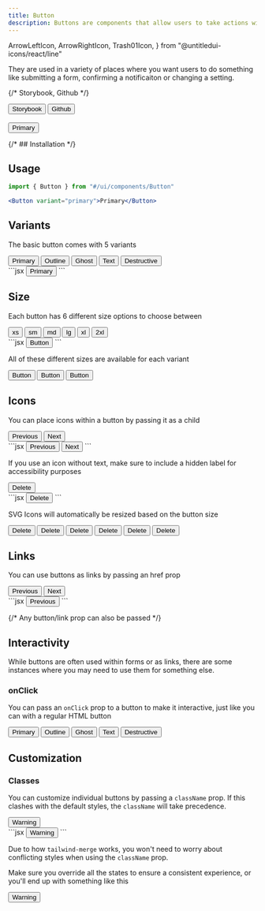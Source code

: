 ```yaml
---
title: Button
description: Buttons are components that allow users to take actions within your website or app.
---
```


  ArrowLeftIcon,
  ArrowRightIcon,
  Trash01Icon,
} from "@untitledui-icons/react/line"

They are used in a variety of places where you want users to do something like submitting a form, confirming a notificaiton or changing a setting.

{/* Storybook, Github */}

<div className="not-prose flex gap-2">
  <Button variant="outline" size="xs">
    Storybook
  </Button>
  <Button
    href="https://github.com/skyward-digital/sky-ui/tree/main/ui/components/Button"
    variant="outline"
    size="xs"
  >
    Github
  </Button>
</div>

<br />

<CodePreview client:load>
  <Button variant="primary">Primary</Button>
</CodePreview>

{/* ## Installation */}

## Usage

```jsx
import { Button } from "#/ui/components/Button"
```

```jsx
<Button variant="primary">Primary</Button>
```

## Variants

The basic button comes with 5 variants

<CodePreview client:load>
  <Button variant="primary">Primary</Button>
  <Button variant="outline">Outline</Button>
  <Button variant="ghost">Ghost</Button>
  <Button variant="text">Text</Button>
  <Button variant="destructive">Destructive</Button>
  <div slot="code">
    ```jsx
    <Button
      variant="primary" // or outline, ghost, text, destructive
    >
      Primary
    </Button>
    ```
  </div>
</CodePreview>

## Size

Each button has 6 different size options to choose between

<CodePreview client:load>
  <Button variant="primary" size="xs">
    xs
  </Button>
  <Button variant="primary" size="sm">
    sm
  </Button>
  <Button variant="primary" size="md">
    md
  </Button>
  <Button variant="primary" size="lg">
    lg
  </Button>
  <Button variant="primary" size="xl">
    xl
  </Button>
  <Button variant="primary" size="2xl">
    2xl
  </Button>
  <div slot="code">
    ```jsx
    <Button
      variant="primary"
      size="xs" // or sm, md, lg, xl, 2xl
    >
      Button
    </Button>
    ```
  </div>
</CodePreview>

All of these different sizes are available for each variant

<CodePreview>
  <Button variant="primary" size="xs">
    Button
  </Button>
  <Button variant="ghost" size="md">
    Button
  </Button>
  <Button variant="destructive" size="xl">
    Button
  </Button>
</CodePreview>

## Icons

You can place icons within a button by passing it as a child

<CodePreview client:load>
  <Button variant="primary">
    <ArrowLeftIcon /> Previous
  </Button>
  <Button variant="primary">
    Next <ArrowRightIcon />
  </Button>
  <div slot="code">
    ```jsx
    <Button variant="primary">
      <ArrowLeftIcon /> Previous
    </Button>
    <Button variant="primary">
      Next <ArrowRightIcon />
    </Button>
    ```
  </div>
</CodePreview>

If you use an icon without text, make sure to include a hidden label for accessibility purposes

<CodePreview client:load>
  <Button variant="destructive">
    <span className="sr-only">Delete</span>
    <Trash01Icon />
  </Button>
  <div slot="code">
    ```jsx
    <Button variant="destructive">
      <span className="sr-only">Delete</span>
      <Trash01Icon />
    </Button>
    ```
  </div>
</CodePreview>

SVG Icons will automatically be resized based on the button size

<CodePreview client:load>
  <Button variant="destructive" size="xs">
    <span className="sr-only">Delete</span>
    <Trash01Icon />
  </Button>
  <Button variant="destructive" size="sm">
    <span className="sr-only">Delete</span>
    <Trash01Icon />
  </Button>
  <Button variant="destructive" size="md">
    <span className="sr-only">Delete</span>
    <Trash01Icon />
  </Button>
  <Button variant="destructive" size="lg">
    <span className="sr-only">Delete</span>
    <Trash01Icon />
  </Button>
  <Button variant="destructive" size="xl">
    <span className="sr-only">Delete</span>
    <Trash01Icon />
  </Button>
  <Button variant="destructive" size="2xl">
    <span className="sr-only">Delete</span>
    <Trash01Icon />
  </Button>
</CodePreview>

## Links

You can use buttons as links by passing an href prop

<CodePreview client:load>
  <Button variant="primary" href="#icons">
    Previous
  </Button>
  <Button variant="primary" href="#onclick">
    Next
  </Button>
  <div slot="code">
    ```jsx
    <Button variant="primary" href="/page/1">
      Previous
    </Button>
    ```
  </div>
</CodePreview>

{/* Any button/link prop can also be passed */}

## Interactivity

While buttons are often used within forms or as links, there are some instances where you may need to use them for something else.

### onClick

You can pass an `onClick` prop to a button to make it interactive, just like you can with a regular HTML button

<CodePreview client:load>
  <Button variant="primary" data-button client:load>
    Primary
  </Button>
  <Button variant="outline" data-button client:load>
    Outline
  </Button>
  <Button variant="ghost" data-button client:load>
    Ghost
  </Button>
  <Button variant="text" data-button client:load>
    Text
  </Button>
  <Button variant="destructive" data-button client:load>
    Destructive
  </Button>
</CodePreview>

<script>{`
  const buttons = document.querySelectorAll('[data-button]');
  buttons.forEach((button) => {
    button.addEventListener('click', () => alert('Button clicked!'))
  })
`}</script>

## Customization

### Classes

You can customize individual buttons by passing a `className` prop. If this clashes with the default styles, the `className` will take precedence.

<CodePreview client:load>
  <Button
    variant="destructive"
    className="bg-amber-500 hover:bg-amber-400 focus:bg-amber-400 border-amber-500"
  >
    Warning
  </Button>
  <div slot="code">
    ```jsx
    <Button
      variant="destructive"
      className="bg-amber-500 hover:bg-amber-400 focus:bg-amber-400 border-amber-500"
    >
      Warning
    </Button>
    ```
  </div>
</CodePreview>

Due to how `tailwind-merge` works, you won't need to worry about conflicting styles when using the `className` prop.

Make sure you override all the states to ensure a consistent experience, or you'll end up with something like this

<CodePreview>
  <Button variant="destructive" className="bg-amber-500">
    Warning
  </Button>
</CodePreview>
